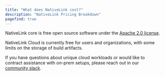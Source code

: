 ```yaml
---
title: "What does NativeLink cost?"
description: "NativeLink Pricing Breakdown"
pagefind: true
---
```


NativeLink core is free open source software under the
[Apache 2.0 license](https://github.com/TraceMachina/nativelink/blob/main/LICENSE).

NativeLink Cloud is currently free for users and organizations, with some
limits on the storage of build artifacts.

If you have questions about unique cloud workloads or would like to contract
assistance with on-prem setups, please reach out in our
[community slack](https://join.slack.com/t/nativelink).
